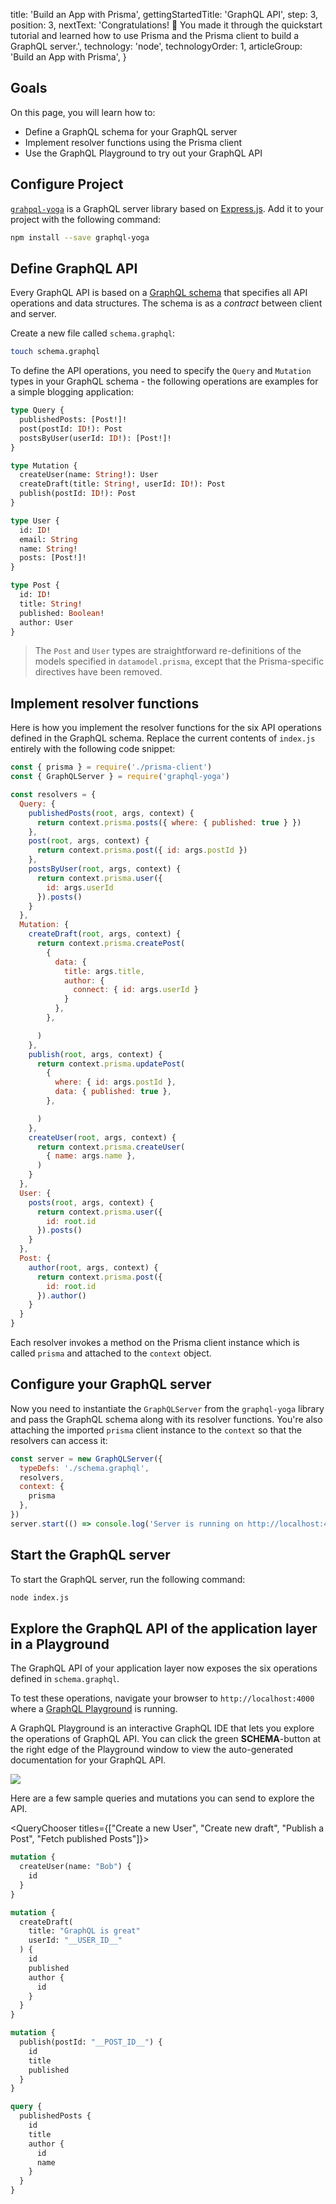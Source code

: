 
  title: 'Build an App with Prisma',
  gettingStartedTitle: 'GraphQL API',
  step: 3,
  position: 3,
  nextText: 'Congratulations! 🚀 You made it through the quickstart tutorial and learned how to use Prisma and the Prisma client to build a GraphQL server.',
  technology: 'node',
  technologyOrder: 1,
  articleGroup: 'Build an App with Prisma',
}

## Goals

On this page, you will learn how to:

- Define a GraphQL schema for your GraphQL server
- Implement resolver functions using the Prisma client
- Use the GraphQL Playground to try out your GraphQL API

## Configure Project

[`grahpql-yoga`](https://github.com/prisma/graphql-yoga) is a GraphQL server library based on [Express.js](https://expressjs.com/). Add it to your project with the following command:

```bash copy
npm install --save graphql-yoga
```

## Define GraphQL API

Every GraphQL API is based on a [GraphQL schema](https://www.prisma.io/blog/graphql-server-basics-the-schema-ac5e2950214e/) that specifies all API operations and data structures. The schema is as a _contract_ between client and server.

Create a new file called `schema.graphql`:

```bash copy
touch schema.graphql
```

To define the API operations, you need to specify the `Query` and `Mutation` types in your GraphQL schema - the following operations are examples for a simple blogging application:

```graphql copy
type Query {
  publishedPosts: [Post!]!
  post(postId: ID!): Post
  postsByUser(userId: ID!): [Post!]!
}

type Mutation {
  createUser(name: String!): User
  createDraft(title: String!, userId: ID!): Post
  publish(postId: ID!): Post
}

type User {
  id: ID!
  email: String
  name: String!
  posts: [Post!]!
}

type Post {
  id: ID!
  title: String!
  published: Boolean!
  author: User
}
```

> The `Post` and `User` types are straightforward re-definitions of the models specified in `datamodel.prisma`, except that the Prisma-specific directives have been removed.

## Implement resolver functions

Here is how you implement the resolver functions for the six API operations defined in the GraphQL schema. Replace the current contents of `index.js` entirely with the following code snippet:

```js lineNumbers,copy
const { prisma } = require('./prisma-client')
const { GraphQLServer } = require('graphql-yoga')

const resolvers = {
  Query: {
    publishedPosts(root, args, context) {
      return context.prisma.posts({ where: { published: true } })
    },
    post(root, args, context) {
      return context.prisma.post({ id: args.postId })
    },
    postsByUser(root, args, context) {
      return context.prisma.user({
        id: args.userId
      }).posts()
    }
  },
  Mutation: {
    createDraft(root, args, context) {
      return context.prisma.createPost(
        {
          data: {
            title: args.title,
            author: {
              connect: { id: args.userId }
            }
          },
        },

      )
    },
    publish(root, args, context) {
      return context.prisma.updatePost(
        {
          where: { id: args.postId },
          data: { published: true },
        },

      )
    },
    createUser(root, args, context) {
      return context.prisma.createUser(
        { name: args.name },
      )
    }
  },
  User: {
    posts(root, args, context) {
      return context.prisma.user({
        id: root.id
      }).posts()
    }
  },
  Post: {
    author(root, args, context) {
      return context.prisma.post({
        id: root.id
      }).author()
    }
  }
}
```

Each resolver invokes a method on the Prisma client instance which is called `prisma` and attached to the `context` object.

## Configure your GraphQL server

Now you need to instantiate the `GraphQLServer` from the `graphql-yoga` library and pass the GraphQL schema along with its resolver functions. You're also attaching the imported `prisma` client instance to the `context` so that the resolvers can access it:

```js lineNumbers,copy
const server = new GraphQLServer({
  typeDefs: './schema.graphql',
  resolvers,
  context: { 
    prisma
  },
})
server.start(() => console.log('Server is running on http://localhost:4000'))
```

## Start the GraphQL server

To start the GraphQL server, run the following command:

```bash copy
node index.js
```

## Explore the GraphQL API of the application layer in a Playground

The GraphQL API of your application layer now exposes the six operations defined in `schema.graphql`. 

To test these operations, navigate your browser to `http://localhost:4000` where a [GraphQL Playground](https://github.com/prisma/graphql-playground) is running.

<Collapse title="Learn more about the GraphQL Playground">

A GraphQL Playground is an interactive GraphQL IDE that lets you explore the operations of GraphQL API. You can click the green **SCHEMA**-button at the right edge of the Playground window to view the auto-generated documentation for your GraphQL API.

![](https://imgur.com/7vJGm8a.png)

</Collapse>


Here are a few sample queries and mutations you can send to explore the API.

<QueryChooser titles={["Create a new User", "Create new draft", "Publish a Post", "Fetch published Posts"]}>

```graphql lineNumbers,copy
mutation {
  createUser(name: "Bob") {
    id
  }
}
```

```graphql lineNumbers,copy
mutation {
  createDraft(
    title: "GraphQL is great"
    userId: "__USER_ID__"
  ) {
    id
    published
    author {
      id
    }
  }
}
```

```graphql lineNumbers,copy
mutation {
  publish(postId: "__POST_ID__") {
    id
    title
    published
  }
}
```

```graphql lineNumbers,copy
query {
  publishedPosts {
    id
    title
    author {
      id
      name
    }
  }
}
```

</QueryChooser>

